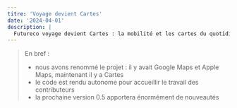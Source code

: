 ```yaml
---
titre: 'Voyage devient Cartes'
date: '2024-04-01'
description: |
  Futureco voyage devient Cartes : la mobilité et les cartes du quotidien sont au moins aussi importantes que le voyage.
---
```


> En bref :
>
> - nous avons renommé le projet : il y avait Google Maps et Apple Maps, maintenant il y a Cartes
> - le code est rendu autonome pour accueillir le travail des contributeurs
> - la prochaine version 0.5 apportera énormément de nouveautés
